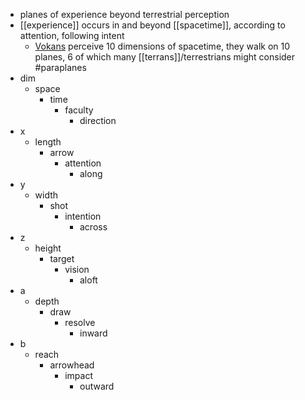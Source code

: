 - planes of experience beyond terrestrial perception
- [[experience]] occurs in and beyond [[spacetime]], according to attention, following intent
  - [Vokans]([[Starvokar]]) perceive 10 dimensions of spacetime, they walk on 10 planes, 6 of which many [[terrans]]/terrestrians might consider #paraplanes
- dim
  - space
    - time
      - faculty
        - direction
- x
  - length
    - arrow
      - attention
        - along
- y
  - width
    - shot
      - intention
        - across
- z
  - height
    - target
      - vision
        - aloft
- a
  - depth
    - draw
      - resolve
        - inward
- b
  - reach
    - arrowhead
      - impact
        - outward
